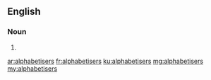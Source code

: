 ==English==

===Noun===
{{head|en|plural}}

# {{plural of|alphabetiser|lang=en}}

[[ar:alphabetisers]]
[[fr:alphabetisers]]
[[ku:alphabetisers]]
[[mg:alphabetisers]]
[[my:alphabetisers]]